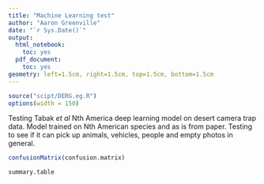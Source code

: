 ```yaml
---
title: "Machine Learning test"
author: "Aaron Greenville"
date: "`r Sys.Date()`"
output:
  html_notebook:
    toc: yes
  pdf_document:
    toc: yes
geometry: left=1.5cm, right=1.5cm, top=1.5cm, bottom=1.5cm
---
```



```r
source("scipt/DERG.eg.R")
options(width = 150)
```




Testing Tabak *et al* Nth America deep learning model on desert camera trap data.
Model trained on Nth American species and as is from paper.
Testing to see if it can pick up animals, vehicles, people and empty photos in general.


```r
confusionMatrix(confusion.matrix)
```

```r
summary.table
```


